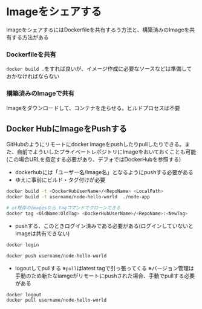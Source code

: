 # Imageをシェアする
ImageをシェアするにはDockerfileを共有するう方法と、構築済みのImageを共有する方法がある

### Dockerfileを共有
`docker build .`をすれば良いが、イメージ作成に必要なソースなどは準備しておかなければならない

### 構築済みのImageで共有
Imageをダウンロードして、コンテナを走らせる。ビルドプロセスは不要

## Docker HubにImageをPushする
GitHubのようにリモートにdocker imageをpushしたりpullしたりできる。また、自前でよういしたプライベートレポジトリにImageをおいておくことも可能(この場合URLを指定する必要があり、デフォではDockerHubを参照する)

- dockerhubには「ユーザー名/Image名」となるようにpushする必要がある
- ゆえに事前にビルド・タグ付けが必要
```sh
docker build -t <DockerHubUserName>/<RepoName> <LocalPath>
docker build -t username/node-hello-world  ./node-app

# or既存のimagesなら tagコマンドでクローンできる
docker tag <OldName:OldTag> <DockerHubUserName>/<RepoName>:<NewTag>
```
- pushする、このときログイン済みである必要がある(ログインしていないとImageは共有できない)
```sh
docker login

docker push username/node-hello-world
```

- logoutしてpullする
※`pull`はlatest tagで引っ張ってくる
※バージョン管理は手動のため新たなiamgeがリモートにpushされた場合、手動でpullする必要がある
```sh
docker logout
docker pull username/node-hello-world
```



